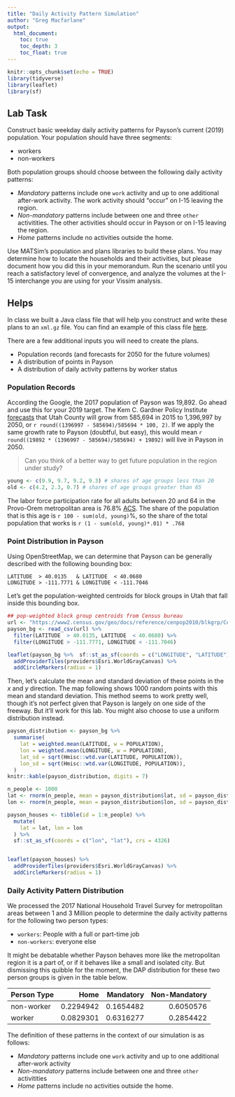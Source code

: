 ```yaml
---
title: "Daily Activity Pattern Simulation"
author: "Greg Macfarlane"
output: 
  html_document:
    toc: true
    toc_depth: 3
    toc_float: true
---
```


```r
knitr::opts_chunk$set(echo = TRUE)
library(tidyverse)
library(leaflet)
library(sf)
```

## Lab Task
Construct basic weekday daily activity patterns for Payson's current (2019) population. Your population should have three segments:

  - workers
  - non-workers
  
Both population groups should choose between the following daily activity patterns:

  - *Mandatory* patterns include one `work` activity and up to one additional
  after-work activity. The work activity should "occur" on I-15 leaving the region.
  - *Non-mandatory* patterns include between one and three `other` activitities.
  The other activities should occur in Payson or on I-15 leaving the region.
  - *Home* patterns include no activities outside the home.
  
Use MATSim's population and plans libraries to build these plans. You may
determine how to locate the households and their activities, but please document
how you did this in your memorandum. Run the scenario until you reach a
satisfactory level of convergence, and analyze the volumes at the I-15
interchange you are using for your Vissim analysis.


## Helps

In class we built a Java class file that will help you construct and write these
plans to an `xml.gz` file. You can find an example of this class file 
[here](materials/PlansMaker.java).

There are a few additional inputs you will need to create the plans. 

  - Population records (and forecasts for 2050 for the future volumes)
  - A distribution of points in Payson
  - A distribution of daily activity patterns by worker status
  
### Population Records
According the Google, the 2017 population of Payson was 19,892. Go ahead and 
use this for your 2019 target. The Kem C. Gardner Policy Institute 
[forecasts](https://gardner.utah.edu/wp-content/uploads/Projections-Brief-Final.pdf)
that Utah County will grow from 585,694 in 2015 to 1,396,997 by 2050, or 
`r round((1396997 - 585694)/585694 * 100, 2)`. If we apply the same growth rate
to Payson (doubtful, but easy), this would mean `r round((19892 * (1396997 - 585694)/585694) + 19892)`
will live in Payson in 2050.

> Can you think of a better way to get future population in the region under
study?

```r
young <- c(9.9, 9.7, 9.2, 9.3) # shares of age groups less than 20
old <- c(4.2, 2.3, 0.7) # shares of age groups greater than 65
```

The labor force 
participation rate for all adults between 20 and 64 in the Provo-Orem metropolitan 
area is 76.8% [ACS](https://factfinder.census.gov/bkmk/table/1.0/en/ACS/17_5YR/S2301/312M300US393404962470).
The share of the population that is this age is `r 100 - sum(old, young)`%,
so the share of the total population that works is `r (1 - sum(old, young)*.01) * .768`
  
  
### Point Distribution in Payson
Using OpenStreetMap, we can determine that Payson can be generally described
with the following bounding box:

```
LATITUDE  > 40.0135   & LATITUDE  < 40.0680
LONGITUDE > -111.7771 & LONGITUDE < -111.7046
```

Let's get the population-weighted centroids for block groups in Utah that
fall inside this bounding box.

```r
## pop-weighted block group centroids from Census bureau
url <- "https://www2.census.gov/geo/docs/reference/cenpop2010/blkgrp/CenPop2010_Mean_BG49.txt"
payson_bg <- read_csv(url) %>%
  filter(LATITUDE  > 40.0135, LATITUDE  < 40.0680) %>%
  filter(LONGITUDE > -111.7771, LONGITUDE < -111.7046)
```


```r
leaflet(payson_bg %>%  sf::st_as_sf(coords = c("LONGITUDE", "LATITUDE"), crs = 4326) ) %>%
  addProviderTiles(providers$Esri.WorldGrayCanvas) %>%
  addCircleMarkers(radius = 1)
```

Then, let's calculate the mean and standard deviation of these points
in the $x$ and $y$ direction. The map following shows 1000 random points
with this mean and standard deviation. This method seems to work pretty
well, though it's not perfect given that Payson is largely on one side of the
freeway. But it'll work for this lab. You might also choose to use a uniform
distribution instead.

```r
payson_distribution <- payson_bg %>%
  summarise(
    lat = weighted.mean(LATITUDE, w = POPULATION),
    lon = weighted.mean(LONGITUDE, w = POPULATION),
    lat_sd = sqrt(Hmisc::wtd.var(LATITUDE, POPULATION)),
    lon_sd = sqrt(Hmisc::wtd.var(LONGITUDE, POPULATION)),
  )
knitr::kable(payson_distribution, digits = 7)
```

```r
n_people <- 1000
lat <- rnorm(n_people, mean = payson_distribution$lat, sd = payson_distribution$lat_sd)
lon <- rnorm(n_people, mean = payson_distribution$lon, sd = payson_distribution$lon_sd)

payson_houses <- tibble(id = 1:n_people) %>%
  mutate(
    lat = lat, lon = lon
  ) %>%
  sf::st_as_sf(coords = c("lon", "lat"), crs = 4326)


leaflet(payson_houses) %>%
  addProviderTiles(providers$Esri.WorldGrayCanvas) %>%
  addCircleMarkers(radius = 1)
```


### Daily Activity Pattern Distribution

We processed the 2017 National Household Travel Survey for metropolitan areas
between 1 and 3 Million people to determine the daily activity patterns for
the following two person types:

  - `workers`: People with a full or part-time job
  - `non-workers`: everyone else
  
It might be debatable whether Payson behaves more like the metropolitan region
it is a part of, or if it behaves like a small and isolated city. But dismissing
this quibble for the moment, the DAP distribution for these two person groups is 
given in the table below.

|Person Type |   Home   | Mandatory|Non-Mandatory|
|:-----------|---------:|---------:|---------:|
|non-worker  | 0.2294942| 0.1654482| 0.6050576|
|worker      | 0.0829301| 0.6316277| 0.2854422|


The definition of these patterns in the context of our simulation is as follows:

  - *Mandatory* patterns include one `work` activity and up to one additional
  after-work activity
  - *Non-mandatory* patterns include between one and three `other` activitities
  - *Home* patterns include no activities outside the home.



